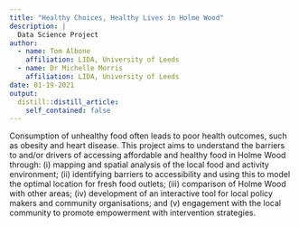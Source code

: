 ```yaml
---
title: "Healthy Choices, Healthy Lives in Holme Wood"
description: |
  Data Science Project
author:
  - name: Tom Albone
    affiliation: LIDA, University of Leeds
  - name: Dr Michelle Morris
    affiliation: LIDA, University of Leeds
date: 01-19-2021
output:
  distill::distill_article:
    self_contained: false
---
```


Consumption of unhealthy food often leads to poor health outcomes, such as obesity and heart disease. This project aims to understand the barriers to and/or drivers of accessing affordable and healthy food in Holme Wood through: (i) mapping and spatial analysis of the local food and activity environment; (ii) identifying barriers to accessibility and using this to model the optimal location for fresh food outlets; (iii) comparison of Holme Wood with other areas; (iv) development of an interactive tool for local policy makers and community organisations; and (v) engagement with the local community to promote empowerment with intervention strategies.

